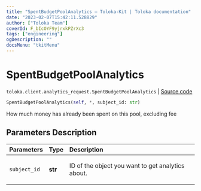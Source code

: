 ```yaml
---
title: "SpentBudgetPoolAnalytics — Toloka-Kit | Toloka documentation"
date: "2023-02-07T15:42:11.528829"
author: ["Toloka Team"]
coverId: F_bIcOYF9yjrxkPZrXc3
tags: ["engineering"]
ogDescription: ""
docsMenu: "tkitMenu"
---
```


# SpentBudgetPoolAnalytics
`toloka.client.analytics_request.SpentBudgetPoolAnalytics` | [Source code](https://github.com/Toloka/toloka-kit/blob/v1.1.3/src/client/analytics_request.py#L126)

```python
SpentBudgetPoolAnalytics(self, *, subject_id: str)
```

How much money has already been spent on this pool, excluding fee

## Parameters Description

| Parameters | Type | Description |
| :----------| :----| :-----------|
`subject_id`|**str**|<p>ID of the object you want to get analytics about.</p>